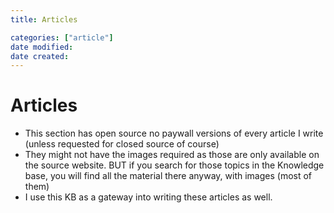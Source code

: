 ```yaml
---
title: Articles

categories: ["article"]
date modified: 
date created: 
---
```


# Articles
- This section has open source no paywall versions of every article I write (unless requested for closed source of course)
- They might not have the images required as those are only available on the source website. BUT if you search for those topics in the Knowledge base, you will find all the material there anyway, with images (most of them)
- I use this KB as a gateway into writing these articles as well.




